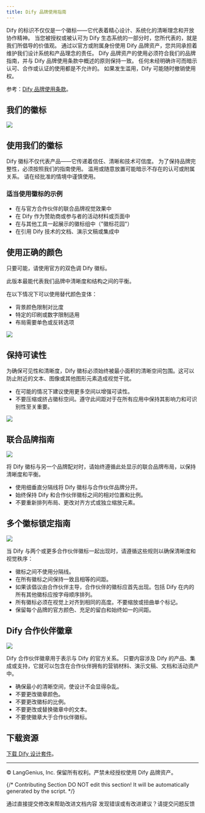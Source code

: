 ```yaml
---
title: Dify 品牌使用指南
---
```


Dify 的标识不仅仅是一个徽标——它代表着精心设计、系统化的清晰理念和开放协作精神。
当您被授权或被认可为 Dify 生态系统的一部分时，您所代表的，就是我们所倡导的价值观。
通过以官方或附属身份使用 Dify 品牌资产，您共同承担着维护我们设计系统和产品理念的责任。
Dify 品牌资产的使用必须符合我们的品牌指南，并与 Dify 品牌使用条款中概述的原则保持一致。
任何未经明确许可而暗示认可、合作或认证的使用都是不允许的。
如果发生滥用，Dify 可能随时撤销使用权。

参考：[Dify 品牌使用条款](/zh-hans/resources/about-dify/dify-brand-usage-terms)。

## 我们的徽标

![](https://assets-docs.dify.ai/2025/05/8fdc43456b4eaa80a97144f572734d15.png)

## 使用我们的徽标

Dify 徽标不仅代表产品——它传递着信任、清晰和技术可信度。
为了保持品牌完整性，必须按照我们的指南使用。
滥用或随意放置可能暗示不存在的认可或附属关系。
请在经批准的情境中谨慎使用。

### 适当使用徽标的示例

- 在与官方合作伙伴的联合品牌视觉效果中
- 在 Dify 作为赞助商或参与者的活动材料或页面中
- 在与其他工具一起展示的徽标组中（"徽标花园"）
- 在引用 Dify 技术的文档、演示文稿或集成中

## 使用正确的颜色

只要可能，请使用官方的双色调 Dify 徽标。

此版本最能代表我们品牌中清晰度和结构之间的平衡。

在以下情况下可以使用替代颜色变体：

- 背景颜色限制对比度
- 特定的印刷或数字限制适用
- 布局需要单色或反转选项

![](https://assets-docs.dify.ai/2025/05/099d7f811983533566c3269dd7e3ccd2.png)

## 保持可读性

为确保可见性和清晰度，Dify 徽标必须始终被最小面积的清晰空间包围。这可以防止附近的文本、图像或其他图形元素造成视觉干扰。
- 在可能的情况下建议使用更多空间以增强可读性。
- 不要压缩或挤占徽标空间。遵守此间距对于在所有应用中保持其影响力和可识别性至关重要。

![](https://assets-docs.dify.ai/2025/05/e001f6009c7a64c97f7174c7efc7c061.png)

## 联合品牌指南

![](https://assets-docs.dify.ai/2025/05/68800461c5b609f960446236d9022105.png)

将 Dify 徽标与另一个品牌配对时，请始终遵循此处显示的联合品牌布局，以保持清晰度和平衡。
- 使用细垂直分隔线将 Dify 徽标与合作伙伴品牌分开。
- 始终保持 Dify 和合作伙伴徽标之间的相对位置和比例。
- 不要重新排列布局、更改对齐方式或独立缩放元素。
 
## 多个徽标锁定指南

![](https://assets-docs.dify.ai/2025/05/234b116641e2590d656f5318ad2f02cc.png)

当 Dify 与两个或更多合作伙伴徽标一起出现时，请遵循这些规则以确保清晰度和视觉秩序：

- 徽标之间不使用分隔线。
- 在所有徽标之间保持一致且相等的间距。
- 如果该倡议由合作伙伴主导，合作伙伴的徽标应首先出现。包括 Dify 在内的所有其他徽标应按字母顺序排列。
- 所有徽标必须在视觉上对齐到相同的高度。不要缩放或扭曲单个标记。
- 保留每个品牌的官方颜色、充足的留白和始终如一的间距。

## Dify 合作伙伴徽章

![](https://assets-docs.dify.ai/2025/05/3429fc70b342164bf145825fb47cc1fd.png)

Dify 合作伙伴徽章用于表示与 Dify 的官方关系。
只要内容涉及 Dify 的产品、集成或支持，它就可以包含在合作伙伴拥有的营销材料、演示文稿、文档和活动资产中。
- 确保最小的清晰空间，使设计不会显得杂乱。
- 不要更改徽章颜色。
- 不要更改徽标的比例。
- 不要更改或替换徽章中的文本。
- 不要使徽章大于合作伙伴徽标。

## 下载资源

[下载 Dify 设计套件](https://assets-docs.dify.ai/2025/05/5f547d3718bf32067849d9a83d9c92cf.zip)。

---

© LangGenius, Inc. 保留所有权利。严禁未经授权使用 Dify 品牌资产。

{/*
Contributing Section
DO NOT edit this section!
It will be automatically generated by the script.
*/}

<CardGroup cols="2">
    <Card
        title="编辑此页面"
        icon="pen-to-square"
        href="https://github.com/langgenius/dify-docs-mintlify/edit/main/zh-hans/resources/about-dify/dify-brand-guidelines.mdx"
    >
        通过直接提交修改来帮助改进文档内容
    </Card>
    <Card
        title="提交问题"
        icon="github"
        href="https://github.com/langgenius/dify-docs-mintlify/issues/new?title=文档问题%3A%20brand-guideli&body=%23%23%20问题描述%0A%3C%21--%20请简要描述您发现的问题%20--%3E%0A%0A%23%23%20页面链接%0Ahttps%3A%2F%2Fgithub.com%2Flanggenius%2Fdify-docs-mintlify%2Fblob%2Fmain%2Fzh-hans/resources/about-dify%2Fdify-brand-guidelines.mdx%0A%0A%23%23%20建议修改%0A%3C%21--%20如果有具体的修改建议，请在此说明%20--%3E%0A%0A%3C%21--%20感谢您对文档质量的关注！%20--%3E"
    >
        发现错误或有改进建议？请提交问题反馈
    </Card>
</CardGroup>
